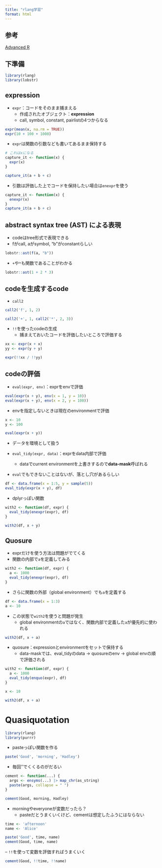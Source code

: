 ```yaml
---
title: "rlang学習"
format: html
---
```


## 参考

[Advanced R](https://adv-r.hadley.nz/)

## 下準備

```r
library(rlang)
library(lobstr)
```

## expression

- `expr`：コードをそのまま捕まえる
  - 作成されたオブジェクト：**expression**
  - call, symbol, constant, pairlistの4つからなる

```r

expr(mean(x, na.rm = TRUE))
expr(10 + 100 + 1000)

```

- `expr`は関数の引数なども書いてあるまま保持する

```r
# これはxになる
capture_it <- function(x) {
  expr(x)
}

capture_it(a + b + c)
```

- 引数は評価した上でコードを保持したい場合は`enexpr`を使う

```r

capture_it <- function(x) {
  enexpr(x)
}
capture_it(a + b + c)

```

## abstract syntax tree (AST) による表現

- codeはtree形式で表現できる
- fがcall, aがsymbol, "b"がconstantらしい

```r
lobstr::ast(f(a, "b"))
```


- `+`や`*`も関数であることがわかる

```r
lobstr::ast(1 + 2 * 3)
```


## codeを生成するcode

- `call2`

```r

call2('f', 1, 2)

call2('+', 1, call2('*', 2, 3))

```

- `!!`を使ったcodeの生成
  - 捕まえておいたコードを評価したいところで評価する

```r
xx <- expr(x + x)
yy <- expr(y + y)

expr(!!xx / !!yy)
```

## codeの評価

- `eval(expr, env)`：exprをenvで評価

```r

eval(expr(x + y), env(x = 1, y = 10))
eval(expr(x + y), env(x = 2, y = 100))

```

- envを指定しないときは現在のenvironmentで評価

```r

x <- 10
y <- 100

eval(expr(x + y))

```

- データを環境として扱う

- `eval_tidy(expr, data)`：exprをdata内部で評価
  - dataでcurrent environmentを上書きするので**data-mask**呼ばれる
- `eval`でもできないことはないが、落とし穴があるらしい

```r
df <- data.frame(x = 1:5, y = sample(5))
eval_tidy(expr(x + y), df)

```

- dplyrっぽい関数

```r
with2 <- function(df, expr) {
  eval_tidy(enexpr(expr), df)
}

with2(df, x + y)
```


## Quosure

- exprだけを使う方法は問題がでてくる
- 関数の内部で`a`を定義してみる

```r

with2 <- function(df, expr) {
  a <- 1000
  eval_tidy(enexpr(expr), df)
}

```

- さらに関数の外部（global environment）でも`a`を定義する

```r
df <- data.frame(x = 1:3)
a <- 10
```

- この状態で`with2`を使うと問題が発生
  - global environmentの`a`ではなく、関数内部で定義した`a`が優先的に使われる

```r

with2(df, x + a)

```

- quosure：expressionとenvironmentをセットで保持する
  - data-maskでは、eval_tidyのdata -> quosureのenv -> global envの順で評価される

```r
with2 <- function(df, expr) {
  a <- 1000
  eval_tidy(enquo(expr), df)
}

x <- 10

with2(df, x + a)

```

# Quasiquotation

```r
library(rlang)
library(purrr)
```

- pasteっぽい関数を作る

```r
paste('Good', 'morning', 'Hadley')
```

- 毎回''でくくるのがだるい

```r

cement <- function(...) {
  args <- ensyms(...) |> map_chr(as_string)
  paste(args, collapse = " ")
}

cement(Good, morning, Hadley)

```

- morningやeveryoneが変数だったら？
  - pasteだとうまくいくけど、cementは想定したふうにはならない

```r
time <- 'afternoon'
name <- 'Alice'

paste('Good', time, name)
cement(Good, time, name)

```

-- `!!`を使って変数を評価すればうまくいく

```r

cement(Good, !!time, !!name)

```




